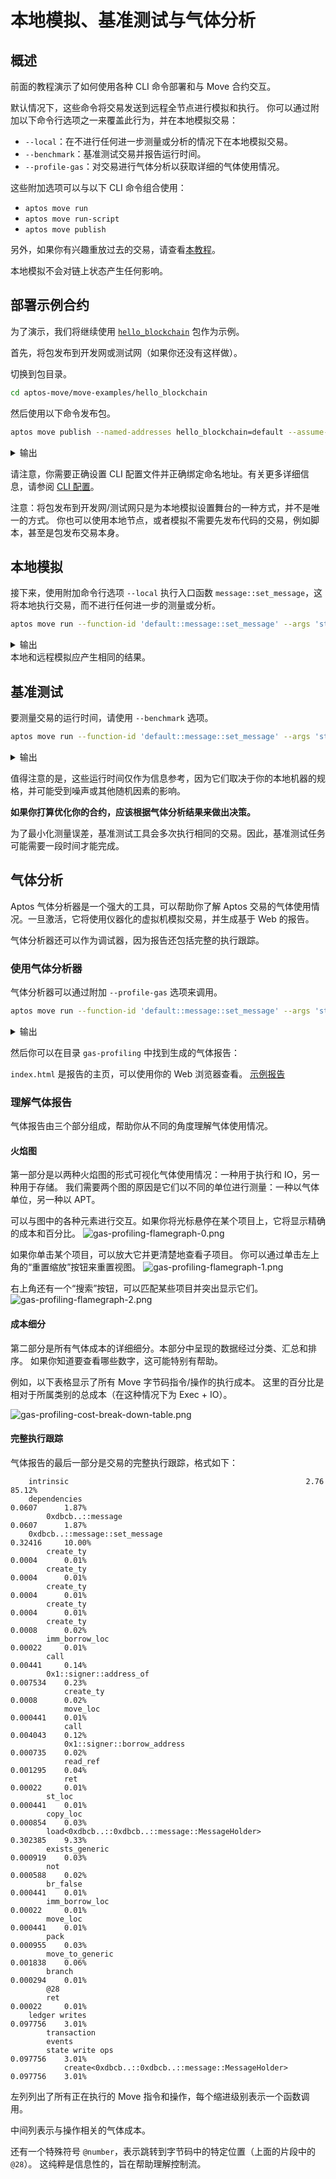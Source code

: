 
# 本地模拟、基准测试与气体分析

## 概述
前面的教程演示了如何使用各种 CLI 命令部署和与 Move 合约交互。

默认情况下，这些命令将交易发送到远程全节点进行模拟和执行。
你可以通过附加以下命令行选项之一来覆盖此行为，并在本地模拟交易：
- `--local`：在不进行任何进一步测量或分析的情况下在本地模拟交易。
- `--benchmark`：基准测试交易并报告运行时间。
- `--profile-gas`：对交易进行气体分析以获取详细的气体使用情况。

这些附加选项可以与以下 CLI 命令组合使用：
- `aptos move run`
- `aptos move run-script`
- `aptos move publish`

另外，如果你有兴趣重放过去的交易，请查看[本教程](../replay-past-transactions.mdx)。

<Callout type="info" emoji="ℹ️">
本地模拟不会对链上状态产生任何影响。
</Callout>

## 部署示例合约
为了演示，我们将继续使用 [`hello_blockchain`](https://github.com/aptos-labs/aptos-core/tree/main/aptos-move/move-examples/hello_blockchain) 包作为示例。

首先，将包发布到开发网或测试网（如果你还没有这样做）。

切换到包目录。
```bash filename="Terminal"
cd aptos-move/move-examples/hello_blockchain
```

然后使用以下命令发布包。
```bash filename="Terminal"
aptos move publish --named-addresses hello_blockchain=default --assume-yes
```

<details>
<summary>输出</summary>
```bash
{
  "Result": {
    "transaction_hash": "0xe4ae0ec4ea3474b2123838885b04d7f4b046c174d14d7dc1c56916f2eb553bcf",
    "gas_used": 1118,
    "gas_unit_price": 100,
    "sender": "dbcbe741d003a7369d87ec8717afb5df425977106497052f96f4e236372f7dd5",
    "sequence_number": 5,
    "success": true,
    "timestamp_us": 1713914742422749,
    "version": 1033819503,
    "vm_status": "Executed successfully"
  }
}
```
</details>

请注意，你需要正确设置 CLI 配置文件并正确绑定命名地址。有关更多详细信息，请参阅 [CLI 配置](../setup-cli.mdx)。

<Callout type="info" emoji="ℹ️">
注意：将包发布到开发网/测试网只是为本地模拟设置舞台的一种方式，并不是唯一的方式。
你也可以使用本地节点，或者模拟不需要先发布代码的交易，例如脚本，甚至是包发布交易本身。
</Callout>

## 本地模拟
接下来，使用附加命令行选项 `--local` 执行入口函数 `message::set_message`，这将本地执行交易，而不进行任何进一步的测量或分析。
```bash filename="Terminal"
aptos move run --function-id 'default::message::set_message' --args 'string:abc' --local
```

<details>
<summary>输出</summary>
```bash
正在本地模拟交易...
{
  "Result": {
    "transaction_hash": "0x5aab20980688185eed2c9a27bab624c84b8b8117241cd4a367ba2a012069f57b",
    "gas_used": 441,
    "gas_unit_price": 100,
    "sender": "dbcbe741d003a7369d87ec8717afb5df425977106497052f96f4e236372f7dd5",
    "success": true,
    "version": 1033887414,
    "vm_status": "status EXECUTED of type Execution"
  }
}
```
</details>
<Callout type="info" emoji="ℹ️">
本地和远程模拟应产生相同的结果。
</Callout>

## 基准测试
要测量交易的运行时间，请使用 `--benchmark` 选项。

```bash filename="Terminal"
aptos move run --function-id 'default::message::set_message' --args 'string:abc' --benchmark
```

<details>
<summary>输出</summary>
```bash
正在本地基准测试交易...
运行时间（冷代码缓存）：985.141µs
运行时间（热代码缓存）：848.159µs
{
  "Result": {
    "transaction_hash": "0xa2fe548d37f12ee79df13e70fdd8212e37074c1b080b89b7d92e82550684ecdb",
    "gas_used": 441,
    "gas_unit_price": 100,
    "sender": "dbcbe741d003a7369d87ec8717afb5df425977106497052f96f4e236372f7dd5",
    "success": true,
    "version": 1033936831,
    "vm_status": "status EXECUTED of type Execution"
  }
}
```
</details>

值得注意的是，这些运行时间仅作为信息参考，因为它们取决于你的本地机器的规格，并可能受到噪声或其他随机因素的影响。

**如果你打算优化你的合约，应该根据气体分析结果来做出决策。**

<Callout type="info" emoji="ℹ️">
为了最小化测量误差，基准测试工具会多次执行相同的交易。因此，基准测试任务可能需要一段时间才能完成。
</Callout>

## 气体分析
Aptos 气体分析器是一个强大的工具，可以帮助你了解 Aptos 交易的气体使用情况。一旦激活，它将使用仪器化的虚拟机模拟交易，并生成基于 Web 的报告。

气体分析器还可以作为调试器，因为报告还包括完整的执行跟踪。

### 使用气体分析器
气体分析器可以通过附加 `--profile-gas` 选项来调用。

```bash filename="Terminal"
aptos move run --function-id 'default::message::set_message' --args 'string:abc' --profile-gas
```

<details>
<summary>输出</summary>
```bash
正在使用气体分析器本地模拟交易...
气体报告已保存到 gas-profiling/txn-d0bc3422-0xdbcb-message-set_message。
{
  "Result": {
    "transaction_hash": "0xd0bc342232f14a6a7d2d45251719aee45373bdb53f68403cfc6dc6062c74fa9e",
    "gas_used": 441,
    "gas_unit_price": 100,
    "sender": "dbcbe741d003a7369d87ec8717afb5df425977106497052f96f4e236372f7dd5",
    "success": true,
    "version": 1034003962,
    "vm_status": "status EXECUTED of type Execution"
  }
}
```
</details>

然后你可以在目录 `gas-profiling` 中找到生成的气体报告：

<FileTree>
  <FileTree.Folder name="hello_blockchain" defaultOpen>
    <FileTree.File name="Move.toml" />
    <FileTree.Folder name="sources" />
    <FileTree.Folder name="gas-profiling" defaultOpen>
      <FileTree.Folder name="txn-XXXXXXXX-0xXXXX-message-set_message" defaultOpen>
        <FileTree.Folder name="assets" defaultOpen />
        <FileTree.File name="index.html" />
      </FileTree.Folder>
    </FileTree.Folder>
  </FileTree.Folder>
</FileTree>

`index.html` 是报告的主页，可以使用你的 Web 浏览器查看。
[示例报告](/gas-profiling/sample-report/index.html)

### 理解气体报告

气体报告由三个部分组成，帮助你从不同的角度理解气体使用情况。

#### 火焰图

第一部分是以两种火焰图的形式可视化气体使用情况：一种用于执行和 IO，另一种用于存储。
我们需要两个图的原因是它们以不同的单位进行测量：一种以气体单位，另一种以 APT。

可以与图中的各种元素进行交互。如果你将光标悬停在某个项目上，它将显示精确的成本和百分比。
![gas-profiling-flamegraph-0.png](/docs/gas-profiling-flamegraph-0.png)

如果你单击某个项目，可以放大它并更清楚地查看子项目。
你可以通过单击左上角的“重置缩放”按钮来重置视图。
![gas-profiling-flamegraph-1.png](/docs/gas-profiling-flamegraph-1.png)

右上角还有一个“搜索”按钮，可以匹配某些项目并突出显示它们。
![gas-profiling-flamegraph-2.png](/docs/gas-profiling-flamegraph-2.png)

#### 成本细分

第二部分是所有气体成本的详细细分。本部分中呈现的数据经过分类、汇总和排序。
如果你知道要查看哪些数字，这可能特别有帮助。

例如，以下表格显示了所有 Move 字节码指令/操作的执行成本。
这里的百分比是相对于所属类别的总成本（在这种情况下为 Exec + IO）。

![gas-profiling-cost-break-down-table.png](/docs/gas-profiling-cost-break-down-table.png)

#### 完整执行跟踪

气体报告的最后一部分是交易的完整执行跟踪，格式如下：

```text filename="示例执行跟踪"
    intrinsic                                                     2.76        85.12%
    dependencies                                                  0.0607      1.87%
        0xdbcb..::message                                         0.0607      1.87%
    0xdbcb..::message::set_message                                0.32416     10.00%
        create_ty                                                 0.0004      0.01%
        create_ty                                                 0.0004      0.01%
        create_ty                                                 0.0004      0.01%
        create_ty                                                 0.0004      0.01%
        create_ty                                                 0.0008      0.02%
        imm_borrow_loc                                            0.00022     0.01%
        call                                                      0.00441     0.14%
        0x1::signer::address_of                                   0.007534    0.23%
            create_ty                                             0.0008      0.02%
            move_loc                                              0.000441    0.01%
            call                                                  0.004043    0.12%
            0x1::signer::borrow_address                           0.000735    0.02%
            read_ref                                              0.001295    0.04%
            ret                                                   0.00022     0.01%
        st_loc                                                    0.000441    0.01%
        copy_loc                                                  0.000854    0.03%
        load<0xdbcb..::0xdbcb..::message::MessageHolder>          0.302385    9.33%
        exists_generic                                            0.000919    0.03%
        not                                                       0.000588    0.02%
        br_false                                                  0.000441    0.01%
        imm_borrow_loc                                            0.00022     0.01%
        move_loc                                                  0.000441    0.01%
        pack                                                      0.000955    0.03%
        move_to_generic                                           0.001838    0.06%
        branch                                                    0.000294    0.01%
        @28
        ret                                                       0.00022     0.01%
    ledger writes                                                 0.097756    3.01%
        transaction
        events
        state write ops                                           0.097756    3.01%
            create<0xdbcb..::0xdbcb..::message::MessageHolder>    0.097756    3.01%
```

左列列出了所有正在执行的 Move 指令和操作，每个缩进级别表示一个函数调用。

中间列表示与操作相关的气体成本。

还有一个特殊符号 `@number`，表示跳转到字节码中的特定位置（上面的片段中的 `@28`）。
这纯粹是信息性的，旨在帮助理解控制流。
